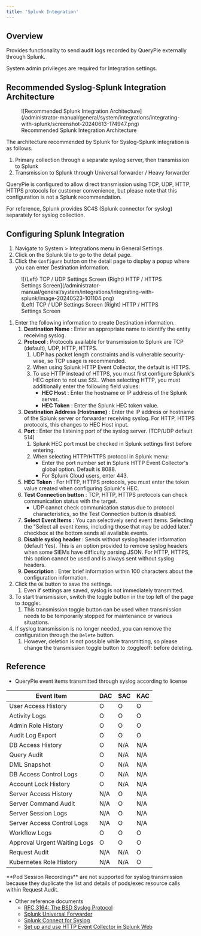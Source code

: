 ```yaml
---
title: 'Splunk Integration'
---
```



## Overview

Provides functionality to send audit logs recorded by QueryPie externally through Splunk.

<Callout type="info">
System admin privileges are required for Integration settings.
</Callout>

## Recommended Syslog-Splunk Integration Architecture

<figure data-layout="center" data-align="center">
![Recommended Splunk Integration Architecture](/administrator-manual/general/system/integrations/integrating-with-splunk/screenshot-20240613-174947.png)
<figcaption>
Recommended Splunk Integration Architecture
</figcaption>
</figure>

The architecture recommended by Splunk for Syslog-Splunk integration is as follows.

1. Primary collection through a separate syslog server, then transmission to Splunk
2. Transmission to Splunk through Universal forwarder / Heavy forwarder

<Callout type="important">
QueryPie is configured to allow direct transmission using TCP, UDP, HTTP, HTTPS protocols for customer convenience, but please note that this configuration is not a Splunk recommendation.
</Callout>

For reference, Splunk provides SC4S (Splunk connector for syslog) separately for syslog collection.

## Configuring Splunk Integration

1. Navigate to System &gt; Integrations menu in General Settings.
2. Click on the Splunk tile to go to the detail page.
3. Click the `Configure` button on the detail page to display a popup where you can enter Destination information.

<figure data-layout="center" data-align="center">
![(Left) TCP / UDP Settings Screen (Right) HTTP / HTTPS Settings Screen](/administrator-manual/general/system/integrations/integrating-with-splunk/image-20240523-101104.png)
<figcaption>
(Left) TCP / UDP Settings Screen (Right) HTTP / HTTPS Settings Screen
</figcaption>
</figure>

1. Enter the following information to create Destination information.
    1.  **Destination Name** : Enter an appropriate name to identify the entity receiving syslog.
    2.  **Protocol**  : Protocols available for transmission to Splunk are TCP (default), UDP, HTTP, HTTPS.
        1. UDP has packet length constraints and is vulnerable security-wise, so TCP usage is recommended.
        2. When using Splunk HTTP Event Collector, the default is HTTPS.
        3. To use HTTP instead of HTTPS, you must first configure Splunk's HEC option to not use SSL. When selecting HTTP, you must additionally enter the following field values:
            *  **HEC Host**  : Enter the hostname or IP address of the Splunk server.
            *  **HEC Token**  : Enter the Splunk HEC token value.
    3.  **Destination Address (Hostname)** : Enter the IP address or hostname of the Splunk server or forwarder receiving syslog. For HTTP, HTTPS protocols, this changes to HEC Host input.
    4.  **Port**  : Enter the listening port of the syslog server. (TCP/UDP default 514)
        1. Splunk HEC port must be checked in Splunk settings first before entering.
        2. When selecting HTTP/HTTPS protocol in Splunk menu:
            * Enter the port number set in Splunk HTTP Event Collector's global option. Default is 8088.
            * For Splunk Cloud users, enter 443.
    5.  **HEC Token** : For HTTP, HTTPS protocols, you must enter the token value created when configuring Splunk's HEC.
    6.  **Test Connection button**  : TCP, HTTP, HTTPS protocols can check communication status with the target.
        * UDP cannot check communication status due to protocol characteristics, so the Test Connection button is disabled.
    7.  **Select Event Items**  : You can selectively send event items. Selecting the "Select all event items, including those that may be added later." checkbox at the bottom sends all available events.
    8.  **Disable syslog header**  : Sends without syslog header information (default Yes). This is an option provided to remove syslog headers when some SIEMs have difficulty parsing JSON. For HTTP, HTTPS, this option cannot be used and is always sent without syslog headers.
    9.  **Description** : Enter brief information within 100 characters about the configuration information.
2. Click the `OK` button to save the settings.
    1. Even if settings are saved, syslog is not immediately transmitted.
3. To start transmission, switch the toggle button in the top left of the page to :toggle:.
    1. This transmission toggle button can be used when transmission needs to be temporarily stopped for maintenance or various situations.
4. If syslog transmission is no longer needed, you can remove the configuration through the `Delete` button.
    1. However, deletion is not possible while transmitting, so please change the transmission toggle button to :toggleoff: before deleting.

## Reference

* QueryPie event items transmitted through syslog according to license

|  **Event Item**               |  **DAC**  |  **SAC**  |  **KAC**  |
| ----------------------------- | --------- | --------- | --------- |
| User Access History           | O         | O         | O         |
| Activity Logs                 | O         | O         | O         |
| Admin Role History            | O         | O         | O         |
| Audit Log Export              | O         | O         | O         |
| DB Access History             | O         | N/A       | N/A       |
| Query Audit                   | O         | N/A       | N/A       |
| DML Snapshot                  | O         | N/A       | N/A       |
| DB Access Control Logs        | O         | N/A       | N/A       |
| Account Lock History          | O         | N/A       | N/A       |
| Server Access History         | N/A       | O         | N/A       |
| Server Command Audit          | N/A       | O         | N/A       |
| Server Session Logs           | N/A       | O         | N/A       |
| Server Access Control Logs    | N/A       | O         | N/A       |
| Workflow Logs                 | O         | O         | O         |
| Approval Urgent Waiting Logs  | O         | O         | O         |
| Request Audit                 | N/A       | N/A       | O         |
| Kubernetes Role History       | N/A       | N/A       | O         |

<Callout type="info">
**Pod Session Recordings** are not supported for syslog transmission because they duplicate the list and details of pods/exec resource calls within Request Audit.
</Callout>

* Other reference documents
    * [RFC 3164: The BSD Syslog Protocol](https://datatracker.ietf.org/doc/html/rfc3164)
    * [Splunk Universal Forwarder](https://www.splunk.com/en_us/blog/learn/splunk-universal-forwarder.html)
    * [Splunk Connect for Syslog](https://splunk.github.io/splunk-connect-for-syslog/main/)
    * [Set up and use HTTP Event Collector in Splunk Web](https://docs.splunk.com/Documentation/SplunkCloud/latest/Data/UsetheHTTPEventCollector)
